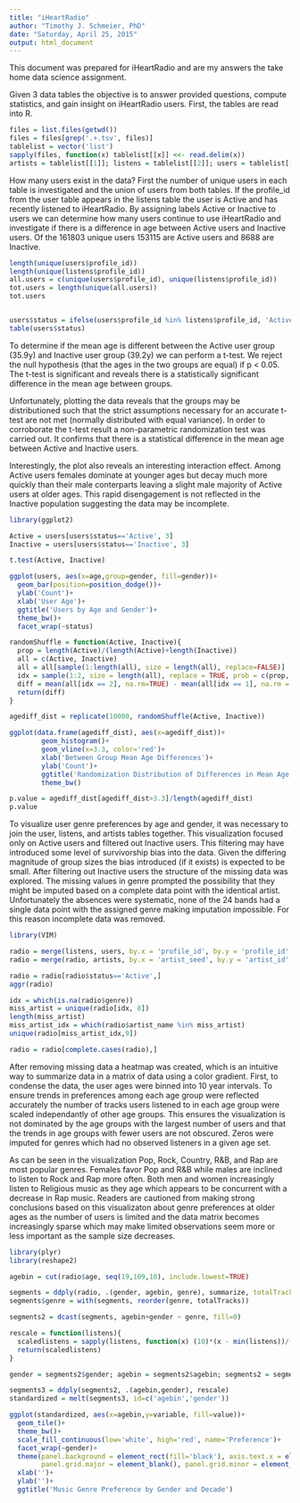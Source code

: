 ```yaml
---
title: "iHeartRadio"
author: "Timothy J. Schmeier, PhD"
date: "Saturday, April 25, 2015"
output: html_document
---
```


This document was prepared for iHeartRadio and are my answers the take home data science assignment.

Given 3 data tables the objective is to answer provided questions, compute statistics, and gain insight on iHeartRadio users. First, the tables are read into R.

```r
files = list.files(getwd())
files = files[grep('.+.tsv', files)]
tablelist = vector('list')
sapply(files, function(x) tablelist[[x]] <<- read.delim(x))
artists = tablelist[[1]]; listens = tablelist[[2]]; users = tablelist[[3]] 
```

How many users exist in the data? First the number of unique users in each table is investigated and the union of users from both tables. If the profile_id from the user table appears in the listens table the user is Active and has recently listened to iHeartRadio. By assigning labels Active or Inactive to users we can determine how many users continue to use iHeartRadio and investigate if there is a difference in age between Active users and Inactive users. Of the 161803 unique users 153115 are Active users and 8688 are Inactive.


```r
length(unique(users$profile_id))
length(unique(listens$profile_id))
all.users = c(unique(users$profile_id), unique(listens$profile_id)) 
tot.users = length(unique(all.users))
tot.users


users$status = ifelse(users$profile_id %in% listens$profile_id, 'Active', 'Inactive')
table(users$status)
```

To determine if the mean age is different between the Active user group (35.9y) and Inactive user group (39.2y) we can perform a t-test. We reject the null hypothesis (that the ages in the two groups are equal) if p < 0.05. The t-test is significant and reveals there is a statistically significant difference in the mean age between groups. 

Unfortunately, plotting the data reveals that the groups may be distributioned such that the strict assumptions necessary for an accurate t-test are not met (normally distributed with equal variance). In order to corroborate the t-test result a non-parametric randomization test was carried out. It confirms that there is a statistical difference in the mean age between Active and Inactive users.

Interestingly, the plot also reveals an interesting interaction effect. Among Active users females dominate at younger ages but decay much more quickly than their male conterparts leaving a slight male majority of Active users at older ages. This rapid disengagement is not reflected in the Inactive population suggesting the data may be incomplete.

```r
library(ggplot2)

Active = users[users$status=='Active', 3]
Inactive = users[users$status=='Inactive', 3]

t.test(Active, Inactive)

ggplot(users, aes(x=age,group=gender, fill=gender))+
  geom_bar(position=position_dodge())+
  ylab('Count')+
  xlab('User Age')+
  ggtitle('Users by Age and Gender')+
  theme_bw()+
  facet_wrap(~status)

randomShuffle = function(Active, Inactive){
  prop = length(Active)/(length(Active)+length(Inactive))
  all = c(Active, Inactive)
  all = all[sample(1:length(all), size = length(all), replace=FALSE)]
  idx = sample(1:2, size = length(all), replace = TRUE, prob = c(prop, 1-prop))
  diff = mean(all[idx == 2], na.rm=TRUE) - mean(all[idx == 1], na.rm = TRUE)
  return(diff)  
}

agediff_dist = replicate(10000, randomShuffle(Active, Inactive))

ggplot(data.frame(agediff_dist), aes(x=agediff_dist))+
        geom_histogram()+
        geom_vline(x=3.3, color='red')+
        xlab('Between Group Mean Age Differences')+
        ylab('Count')+
        ggtitle('Randomization Distribution of Differences in Mean Age')+
        theme_bw()

p.value = agediff_dist[agediff_dist>3.3]/length(agediff_dist)
p.value
```

To visualize user genre preferences by age and gender, it was necessary to join the user, listens, and artists tables together. This visualization focused only on Active users and filtered out Inactive users. This filtering may have introduced some level of survivorship bias into the data. Given the differing magnitude of group sizes the bias introduced (if it exists) is expected to be small. After filtering out Inactive users the structure of the missing data was explored. The missing values in genre prompted the possibility that they might be imputed based on a complete data point with the identical artist. Unfortunately the absences were systematic, none of the 24 bands had a single data point with the assigned genre making imputation impossible. For this reason incomplete data was removed.

```r
library(VIM)

radio = merge(listens, users, by.x = 'profile_id', by.y = 'profile_id', all.x = TRUE)
radio = merge(radio, artists, by.x = 'artist_seed', by.y = 'artist_id', all.x=TRUE)

radio = radio[radio$status=='Active',]
aggr(radio)

idx = which(is.na(radio$genre))
miss_artist = unique(radio[idx, 8])
length(miss_artist)
miss_artist_idx = which(radio$artist_name %in% miss_artist)
unique(radio[miss_artist_idx,9])

radio = radio[complete.cases(radio),]
```

After removing missing data a heatmap was created, which is an intuitive way to summarize data in a matrix of data using a color gradient. First, to condense the data, the user ages were binned into 10 year intervals. To ensure trends in preferences among each age group were reflected accurately the number of tracks users listened to in each age group were scaled independantly of other age groups. This ensures the visualization is not dominated by the age groups with the largest number of users and that the trends in age groups with fewer users are not obscured. Zeros were imputed for genres which had no observed listeners in a given age set.

As can be seen in the visualization Pop, Rock, Country, R&B, and Rap are most popular genres. Females favor Pop and R&B while males are inclined to listen to Rock and Rap more often. Both men and women increasingly listen to Religious music as they age which appears to be concurrent with a decrease in Rap music. Readers are cautioned from making strong conclusions based on this visualizaton about genre preferences at older ages as the number of users is limited and the data matrix becomes increasingly sparse which may make limited observations seem more or less important as the sample size decreases.


```r
library(plyr)
library(reshape2)

agebin = cut(radio$age, seq(19,109,10), include.lowest=TRUE)

segments = ddply(radio, .(gender, agebin, genre), summarize, totalTracks = sum(tracks_listened_to))
segments$genre = with(segments, reorder(genre, totalTracks))

segments2 = dcast(segments, agebin+gender ~ genre, fill=0)

rescale = function(listens){
  scaledlistens = sapply(listens, function(x) (10)*(x - min(listens))/(max(listens)-min(listens)))
  return(scaledlistens)
}

gender = segments2$gender; agebin = segments2$agebin; segments2 = segments2[,-c(1:2)]

segments3 = ddply(segments2, .(agebin,gender), rescale)
standardized = melt(segments3, id=c('agebin','gender'))

ggplot(standardized, aes(x=agebin,y=variable, fill=value))+
  geom_tile()+
  theme_bw()+
  scale_fill_continuous(low='white', high='red', name='Preference')+
  facet_wrap(~gender)+
  theme(panel.background = element_rect(fill='black'), axis.text.x = element_text(angle=45, hjust=1),
        panel.grid.major = element_blank(), panel.grid.minor = element_blank(), legend.position='None')+
  xlab('')+
  ylab('')+
  ggtitle('Music Genre Preference by Gender and Decade')
```


